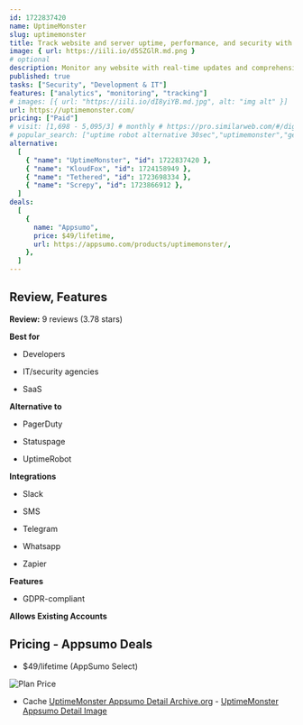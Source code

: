 ```yaml
---
id: 1722837420
name: UptimeMonster
slug: uptimemonster
title: Track website and server uptime, performance, and security with this all-in-one monitoring solution
image: { url: https://iili.io/d5SZGlR.md.png }
# optional
description: Monitor any website with real-time updates and comprehensive analyticsDeliver peak server performance with detailed monitoring tools that instantly alert you about any issues
published: true
tasks: ["Security", "Development & IT"]
features: ["analytics", "monitoring", "tracking"]
# images: [{ url: "https://iili.io/dI8yiYB.md.jpg", alt: "img alt" }]
url: https://uptimemonster.com/
pricing: ["Paid"]
# visit: [1,698 - 5,095/3] # monthly # https://pro.similarweb.com/#/digitalsuite/websiteanalysis/home
# popular_search: ["uptime robot alternative 30sec","uptimemonster","generate sitemap for images on wordpress"]
alternative:
  [
    { "name": "UptimeMonster", "id": 1722837420 },
    { "name": "KloudFox", "id": 1724158949 },
    { "name": "Tethered", "id": 1723698334 },
    { "name": "Screpy", "id": 1723866912 },
  ]
deals:
  [
    {
      name: "Appsumo",
      price: $49/lifetime,
      url: https://appsumo.com/products/uptimemonster/,
    },
  ]
---
```


## Review, Features

**Review:** 9 reviews (3.78 stars)

**Best for**

- Developers

- IT/security agencies

- SaaS

**Alternative to**

- PagerDuty

- Statuspage

- UptimeRobot

**Integrations**

- Slack

- SMS

- Telegram

- Whatsapp

- Zapier

**Features**

- GDPR-compliant

**Allows Existing Accounts**

## Pricing - Appsumo Deals

- $49/lifetime (AppSumo Select)

<Img src="https://iili.io/d5gSzs2.png" alt="Plan Price" />

- Cache [UptimeMonster Appsumo Detail Archive.org](https://web.archive.org/web/*/https://appsumo.com/products/uptimemonster/) - [UptimeMonster Appsumo Detail Image](https://iili.io/d5gUxpa.png)
